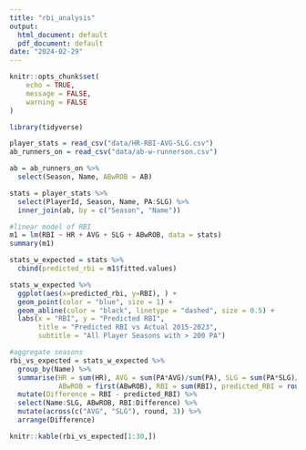 ---
title: "rbi_analysis"
output:
  html_document: default
  pdf_document: default
date: "2024-02-29"
---

```{r setup, include=FALSE}
knitr::opts_chunk$set(
	echo = TRUE,
	message = FALSE,
	warning = FALSE
)
```

```{r}
library(tidyverse)
```

```{r}
player_stats = read_csv("data/HR-RBI-AVG-SLG.csv")
ab_runners_on = read_csv("data/ab-w-runnerson.csv")

ab = ab_runners_on %>% 
  select(Season, Name, ABwROB = AB) 

stats = player_stats %>% 
  select(PlayerId, Season, Name, PA:SLG) %>% 
  inner_join(ab, by = c("Season", "Name"))

```

```{r}
#linear model of RBI
m1 = lm(RBI ~ HR + AVG + SLG + ABwROB, data = stats)
summary(m1)
```

```{r}
stats_w_expected = stats %>% 
  cbind(predicted_rbi = m1$fitted.values)

stats_w_expected %>% 
  ggplot(aes(x=predicted_rbi, y=RBI), ) +
  geom_point(color = "blue", size = 1) +
  geom_abline(color = "black", linetype = "dashed", size = 0.5) +
  labs(x = "RBI", y = "Predicted RBI",
       title = "Predicted RBI vs Actual 2015-2023",
       subtitle = "All Player Seasons with > 200 PA")
```


```{r}
#aggregate seasons
rbi_vs_expected = stats_w_expected %>% 
  group_by(Name) %>% 
  summarise(HR = sum(HR), AVG = sum(PA*AVG)/sum(PA), SLG = sum(PA*SLG)/sum(PA),
            ABwROB = first(ABwROB), RBI = sum(RBI), predicted_RBI = round(sum(predicted_rbi), 1)) %>%
  mutate(Difference = RBI - predicted_RBI) %>%
  select(Name:SLG, ABwROB, RBI:Difference) %>% 
  mutate(across(c("AVG", "SLG"), round, 3)) %>%
  arrange(Difference)

knitr::kable(rbi_vs_expected[1:30,])
```

  
  
